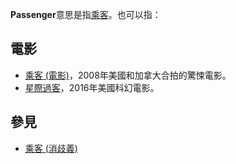 '''Passenger'''意思是指[[乘客|乘客]]。也可以指：

== 電影 ==
* [[乘客_(電影)|乘客 (電影)]]，2008年美國和加拿大合拍的驚悚電影。
* [[星際過客|星際過客]]，2016年美國科幻電影。

==參見==
*[[乘客_(消歧義)|乘客 (消歧義)]]

{{disambig|cat=非中文名称消歧义}}